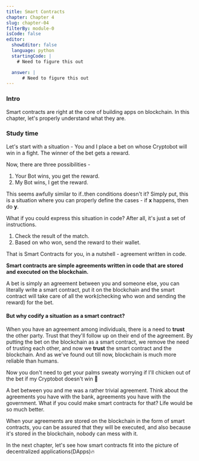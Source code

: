 ```yaml
---
title: Smart Contracts
chapter: Chapter 4
slug: chapter-04
filterBy: module-0
isCode: false
editor:
  showEditor: false
  language: python
  startingCode: |
    # Need to figure this out

  answer: |
      # Need to figure this out
---
```

### Intro
Smart contracts are right at the core of building apps on blockchain. In this chapter, let's properly understand what they are.

### Study time

Let's start with a situation - 
You and I place a bet on whose Cryptobot will win in a fight. The winner of the bet gets a reward.

Now, there are three possibilities - 
1. Your Bot wins, you get the reward.
2. My Bot wins, I get the reward.

This seems awfully similar to if..then conditions doesn't it? 
Simply put, this is a situation where you can properly define the cases - if **x** happens, then do **y**.

What if you could express this situation in code?
After all, it's just a set of instructions.
1. Check the result of the match.
2. Based on who won, send the reward to their wallet.

That is Smart Contracts for you, in a nutshell - agreement written in code.

**Smart contracts are simple agreements written in code that are stored and executed on the blockchain.**

A bet is simply an agreement between you and someone else, you can literally write a smart contract, put it on the blockchain and the smart contract will take care of all the work(checking who won and sending the reward) for the bet.

#### But why codify a situation as a smart contract?
When you have an agreement among individuals, there is a need to **trust** the other party. Trust that they'll follow up on their end of the agreement.
By putting the bet on the blockchain as a smart contract, we remove the need of trusting each other, and now we **trust** the smart contract and the blockchain.
And as we've found out till now, blockchain is much more reliable than humans.

Now you don't need to get your palms sweaty worrying if I'll chicken out of the bet if my Cryptobot doesn't win 🤯

A bet between you and me was a rather trivial agreement. Think about the agreements you have with the bank, agreements you have with the government. What if you could make smart contracts for that? 
Life would be so much better.

When your agreements are stored on the blockchain in the form of smart contracts, you can be assured that they will be executed, and also because it's stored in the blockchain, nobody can mess with it. 


In the next chapter, let's see how smart contracts fit into the picture of decentralized applications(DApps)🔥
